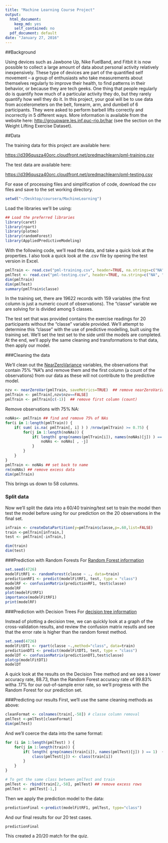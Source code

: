 ```yaml
---
title: "Machine Learning Course Project"
output:
  html_document:
    keep_md: yes
    self_contained: no
  pdf_document: default
date: "January 27, 2016"
---
```


##Background

Using devices such as Jawbone Up, Nike FuelBand, and Fitbit it is now possible to collect a large amount of data about personal activity relatively inexpensively. These type of devices are part of the quantified self movement – a group of enthusiasts who take measurements about themselves regularly to improve their health, to find patterns in their behavior, or because they are tech geeks. One thing that people regularly do is quantify how much of a particular activity they do, but they rarely quantify how well they do it. In this project, your goal will be to use data from accelerometers on the belt, forearm, arm, and dumbell of 6 participants. They were asked to perform barbell lifts correctly and incorrectly in 5 different ways. More information is available from the website here: <http://groupware.les.inf.puc-rio.br/har> (see the section on the Weight Lifting Exercise Dataset).

##Data

The training data for this project are available here:

<https://d396qusza40orc.cloudfront.net/predmachlearn/pml-training.csv>

The test data are available here:

<https://d396qusza40orc.cloudfront.net/predmachlearn/pml-testing.csv>

For ease of processing files and simplification of code, download the csv files and save to the set working directory.

```r
setwd("~/Desktop/coursera/MachineLearning")
```

Load the libraries we'll be using:
```r
## Load the preferred libraries 
library(caret) 
library(rpart)
library(plotmo)
library(randomForest)
library(AppliedPredictiveModeling)
```

With the following code, we'll read the data, and take a quick look at the properties. I also took a quick look at the .csv file by opening the test version in Excel.

```r
pmlTrain <- read.csv("pml-training.csv", header=TRUE, na.strings=c("NA","#Div/0!"))  ## The training set
pmlTest <- read.csv("pml-testing.csv", header=TRUE, na.string=c("NA", "#Div/0!")) ## The test set -set aside
dim(pmlTrain)
dim(pmlTest)
summary(pmlTrain$classe)
```

In the training set, there are 19622 records with 159 variables (the first column is just a numeric count of observations). The "classe" variable we are solving for is divided among 5 classes. 

The test set that was provided contains the exercise readings for 20 participants without the "classe" variable provided. We'll attempt to determine this "classe" with the use of predictive modelling, built using the training set. We'll set the test set to the side until the models are completed. At the end,  we'll apply the same cleaning and transformations to that data, then apply our model. 

###Cleaning the data

We'll clean out the <a href=http://www.inside-r.org/packages/cran/caret/docs/nearZeroVar>NearZeroVariance</a> variables, the observations that contain 75% "NA"s and remove them and the first column (a count of the observations) from our data as these will not contribute to the predictive model.
```r
nzv <- nearZeroVar(pmlTrain, saveMetrics=TRUE)  ## remove nearZeroVariances
pmlTrain <- pmlTrain[,nzv$nzv==FALSE]
pmlTrain <- pmlTrain[c(-1)]  ## remove first column (count)
```

Remove observations with 75% NA:
```r
noNAs<- pmlTrain ## find and remove 75% of NAs
for(i in 1:length(pmlTrain)) {
    if( sum( is.na( pmlTrain[, i] ) ) /nrow(pmlTrain) >= 0.75) {
        for(j in 1:length(noNAs)) {
            if( length( grep(names(pmlTrain[i]), names(noNAs)[j]) ) == 1)  {
                noNAs <- noNAs[ , -j]
            }   
        } 
    }
}
pmlTrain <- noNAs ## set back to name
rm(noNAs) ## remove excess data
dim(pmlTrain)
```
This brings us down to 58 columns.

### Split data

Now we'll split the data into a 60/40 training/test set to train the model then test the model before using for our prediction on the 20 observations in the final set. 

```r
inTrain <- createDataPartition(y=pmlTrain$classe,p=.60,list=FALSE)
train <-pmlTrain[inTrain,]
test <- pmlTrain[-inTrain,]
```
```r
dim(train)
dim(test)
```


###Prediction with Random Forests
For <a href=http://www.statmethods.net/advstats/cart.html>Random Forest information</a>
```r
set.seed(4726)
modelFitRF1 <- randomForest(classe ~ ., data=train)
predictionRF1 <- predict(modelFitRF1, test, type = "class")
modelRF <- confusionMatrix(predictionRF1, test$classe)
modelRF
plot(modelFitRF1)
importance(modelFitRF1)
print(modelRF)
```


###Prediction with Decision Trees
For <a href=http://blog.revolutionanalytics.com/2013/06/plotting-classification-and-regression-trees-with-plotrpart.html>decision tree information</a>

Instead of plotting a decision tree, we can quickly look at a graph of the cross-validation results, and review the confusion matrix resutls and see that the error rate is higher than the random forest method. 

```r
set.seed(4726)
modelFitDT1 <- rpart(classe ~.,method="class", data=train)
predictionDT1 <- predict(modelFitDT1, test, type = "class")
modelDT <- confusionMatrix(predictionDT1,test$classe)
plotcp(modelFitDT1)
modelDT
```

A quick look at the results on the Decision Tree method and we see a lower accuracy rate, 88.73, than the Random Forest accuracy rate of 99.83% witha .17% for our out-of-sample error rate, so we'll progress with the Random Forest for our prediction set.

###Predicting our results
First, we'll use the same cleaning methods as above:
```r
cleanFormat <- colnames(train[,-58]) # classe column removal
pmlTest <-pmlTest[cleanFormat]
dim(pmlTest)
```

And we'll coerce the data into the same format:

```r
for (i in 1:length(pmlTest) ) {
    for(j in 1:length(train)) {
        if( length( grep(names(train[i]), names(pmlTest)[j]) ) == 1)  {
            class(pmlTest[j]) <- class(train[i])
        }      
    }      
}

# To get the same class between pmlTest and train
pmlTest <- rbind(train[2,-58], pmlTest) ## remove excess rows
pmlTest <- pmlTest[-1,]

```

Then we apply the prediction model to the data:
```r
predictionFinal <-predict(modelFitRF1, pmlTest, type="class")
```

And our final results for our 20 test cases.
```r
predictionFinal
```

This created a 20/20 match for the quiz. 
